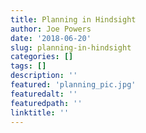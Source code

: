 ```yaml
---
title: Planning in Hindsight
author: Joe Powers
date: '2018-06-20'
slug: planning-in-hindsight
categories: []
tags: []
description: ''
featured: 'planning_pic.jpg'
featuredalt: ''
featuredpath: ''
linktitle: ''
---
```



